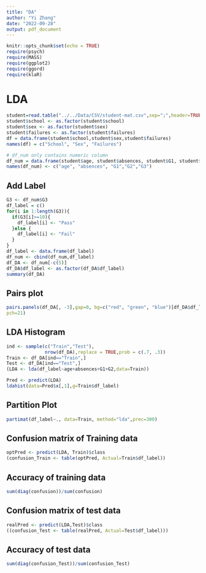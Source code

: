 ```yaml
---
title: "DA"
author: "Yi Zhang"
date: "2022-09-28"
output: pdf_document
---
```


```r
knitr::opts_chunk$set(echo = TRUE)
require(psych)
require(MASS)
require(ggplot2)
require(ggord)
require(klaR)
```

# LDA

```r
student=read.table("../../Data/CSV/student-mat.csv",sep=";",header=TRUE)
student$school <- as.factor(student$school)
student$sex <- as.factor(student$sex)
student$failures <- as.factor(student$failures)
df = data.frame(student$school,student$sex,student$failures)
names(df) = c("School", "Sex", "Failures")

# df_num only contains numeric column
df_num = data.frame(student$age, student$absences, student$G1, student$G2, student$G3)
names(df_num) <- c("age", "absences", "G1","G2","G3")
```

## Add Label

```r
G3 <- df_num$G3
df_label = c()
for(i in 1:length(G3)){
  if(G3[i]>=10){
    df_label[i] <- "Pass"
  }else {
    df_label[i] <- "Fail"
  }
}
df_label <- data.frame(df_label)
df_num <- cbind(df_num,df_label)
df_DA <- df_num[-c(5)]
df_DA$df_label <- as.factor(df_DA$df_label)
summary(df_DA)
```

## Pairs plot
```r
pairs.panels(df_DA[, -3],gap=0, bg=c("red", "green", "blue")[df_DA$df_label],
pch=21)
```

## LDA Histogram
```r
ind <- sample(c("Train","Test"),
              nrow(df_DA),replace = TRUE,prob = c(.7, .3))
Train <- df_DA[ind=="Train",]
Test <- df_DA[ind=="Test",]
(LDA <- lda(df_label~age+absences+G1+G2,data=Train))
```
```r
Pred <- predict(LDA)
ldahist(data=Pred$x[,1],g=Train$df_label)
```

## Partition Plot
```r
partimat(df_label~., data=Train, method="lda",prec=300)
```

## Confusion matrix of Training data

```r
optPred <- predict(LDA, Train)$class
(confusion_Train <- table(optPred, Actual=Train$df_label))
```
## Accuracy of training data

```r
sum(diag(confusion))/sum(confusion)
```

## Confusion matrix of test data

```r
realPred <- predict(LDA,Test)$class
((confusion_Test <- table(realPred, Actual=Test$df_label)))
```

## Accuracy of test data

```r
sum(diag(confusion_Test))/sum(confusion_Test)
```




